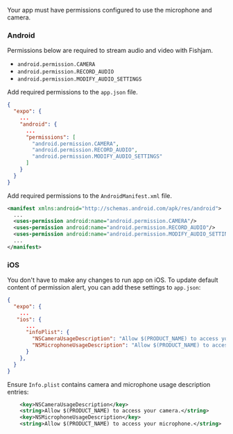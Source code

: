 
Your app must have permissions configured to use the microphone and camera.

### Android

Permissions below are required to stream audio and video with Fishjam.

- `android.permission.CAMERA`
- `android.permission.RECORD_AUDIO`
- `android.permission.MODIFY_AUDIO_SETTINGS`

<Tabs groupId="app-type">

  <TabItem value="expo" label="Expo">

Add required permissions to the `app.json` file.

```json title='app.json'
{
  "expo": {
    ...
    "android": {
      ...
      "permissions": [
        "android.permission.CAMERA",
        "android.permission.RECORD_AUDIO",
        "android.permission.MODIFY_AUDIO_SETTINGS"
      ]
    }
  }
}
```

  </TabItem>
  <TabItem value="rn" label="Bare workflow">

Add required permissions to the `AndroidManifest.xml` file.

```xml title='AndroidManifest.xml'
<manifest xmlns:android="http://schemas.android.com/apk/res/android">
  ...
  <uses-permission android:name="android.permission.CAMERA"/>
  <uses-permission android:name="android.permission.RECORD_AUDIO"/>
  <uses-permission android:name="android.permission.MODIFY_AUDIO_SETTING"/>
  ...
</manifest>
```

  </TabItem>
</Tabs>

### iOS

<Tabs groupId="app-type">

  <TabItem value="expo" label="Expo">

You don't have to make any changes to run app on iOS.
To update default content of permission alert, you can add these settings to `app.json`:

```json title='app.json'
{
  "expo": {
    ...
   "ios": {
      ...
      "infoPlist": {
        "NSCameraUsageDescription": "Allow $(PRODUCT_NAME) to access your camera.",
        "NSMicrophoneUsageDescription": "Allow $(PRODUCT_NAME) to access your microphone."
      }
    },
  }
}
```

  </TabItem>
  <TabItem value="rn" label="Bare workflow">

Ensure `Info.plist` contains camera and microphone usage description entries:

```xml title='Info.plist'
    <key>NSCameraUsageDescription</key>
    <string>Allow $(PRODUCT_NAME) to access your camera.</string>
    <key>NSMicrophoneUsageDescription</key>
    <string>Allow $(PRODUCT_NAME) to access your microphone.</string>
```

  </TabItem>
</Tabs>
